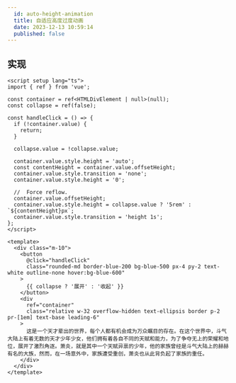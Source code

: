 ```yaml
---
  id: auto-height-animation
  title: 自适应高度过度动画
  date: 2023-12-13 10:59:14
  published: false
---
```


## 实现

```vue
<script setup lang="ts">
import { ref } from 'vue';

const container = ref<HTMLDivElement | null>(null);
const collapse = ref(false);

const handleClick = () => {
  if (!container.value) {
    return;
  }

  collapse.value = !collapse.value;

  container.value.style.height = 'auto';
  const contentHeight = container.value.offsetHeight;
  container.value.style.transition = 'none';
  container.value.style.height = '0';

  //  Force reflow.
  container.value.offsetHeight;
  container.value.style.height = collapse.value ? '5rem' : `${contentHeight}px`;
  container.value.style.transition = 'height 1s';
};
</script>

<template>
  <div class="m-10">
    <button
      @click="handleClick"
      class="rounded-md border-blue-200 bg-blue-500 px-4 py-2 text-white outline-none hover:bg-blue-600"
    >
      {{ collapse ? '展开' : '收起' }}
    </button>
    <div
      ref="container"
      class="relative w-32 overflow-hidden text-ellipsis border p-2 pr-[1em] text-base leading-6"
    >
      这是一个天才辈出的世界，每个人都有机会成为万众瞩目的存在。在这个世界中，斗气大陆上有着无数的天才少年少女，他们拥有着各自不同的天赋和能力，为了争夺无上的荣耀和地位，展开了激烈角逐。萧炎，就是其中一个天赋异禀的少年，他的家族曾经是斗气大陆上的赫赫有名的大族，然而，在一场意外中，家族遭受重创，萧炎也从此背负起了家族的重任。
    </div>
  </div>
</template>
```

